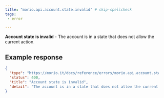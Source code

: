 ```yaml
---
title: "morio.api.account.state.invalid" # skip-spellcheck
tags:
 - error

---
```

<!-- MORIO_AUTO_GENERATED_CONTENT_STARTS - Manual changes made below will be overwritten skip-spellcheck -->
__Account state is invalid__ - The account is in a state that does not allow the current action.
<!-- MORIO_AUTO_GENERATED_CONTENT_ENDS - Manual changes made above will be overwritten skip-spellcheck -->


<!-- MORIO_AUTO_GENERATED_CONTENT_STARTS - Manual changes made below will be overwritten skip-spellcheck -->
## Example response

```json
{
  "type": "https://morio.it/docs/reference/errors/morio.api.account.state.invalid",
  "status": 400,
  "title": "Account state is invalid",
  "detail": "The account is in a state that does not allow the current action."
}
```
<!-- MORIO_AUTO_GENERATED_CONTENT_ENDS - Manual changes made above will be overwritten skip-spellcheck -->
